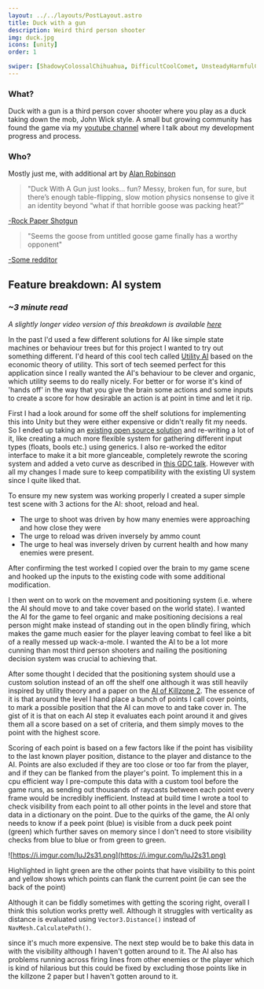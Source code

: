 ```yaml
---
layout: ../../layouts/PostLayout.astro
title: Duck with a gun
description: Weird third person shooter
img: duck.jpg
icons: [unity]
order: 1

swiper: [ShadowyColossalChihuahua, DifficultCoolComet, UnsteadyHarmfulCrocodileskink, VelvetyGaseousAkitainu,FrailFlawedBluefintuna]
---
```



### What?

Duck with a gun is a third person cover shooter where you play as a duck taking down the mob, John Wick style. A small but growing community has found the game via my [youtube channel](https://www.youtube.com/c/dookdook/) where I talk about my development progress and process.

### Who?
Mostly just me, with additional art by [Alan Robinson](https://twitter.com/arobinsonswork)


> "Duck With A Gun just looks… fun? Messy, broken fun, for sure, but there’s enough table-flipping, slow motion physics nonsense to give it an identity beyond “what if that horrible goose was packing heat?”

[-Rock Paper Shotgun](https://www.rockpapershotgun.com/2020/02/16/screenshot-saturday-sundays-letting-the-sun-set-on-windmills-androids-and-dusty-old-towers/)

>"Seems the goose from untitled goose game finally has a worthy opponent"

[-Some redditor](https://www.reddit.com/r/IndieGaming/comments/ha49ym/never_bring_a_sword_to_a_gun_fight_unless_youre_a/fv0q4aa)

## Feature breakdown: AI system

### *~3 minute read*

*A slightly longer video version of this breakdown is available [here](https://www.youtube.com/watch?v=b71GusLd4M8&t=6s)*

In the past I'd used a few different solutions for AI like simple state machines or behaviour trees but for this project I wanted to try out something different. I'd heard of this cool tech called [Utility AI](https://en.wikipedia.org/wiki/Utility_system) based on the economic theory of utility. This sort of tech seemed perfect for this application since I really wanted the AI's behaviour to be clever and organic, which utility seems to do really nicely. For better or for worse it's kind of 'hands off' in the way that you give the brain some actions and some inputs to create a score for how desirable an action is at point in time and let it rip. 

First I had a look around for some off the shelf solutions for implementing this into Unity but they were either expensive or didn't really fit my needs. So I ended up taking an [existing open source solution](https://github.com/Bartvanderkruys/utility-ai) and re-writing a lot of it, like creating a much more flexible system for gathering different input types (floats, bools etc.) using generics. I also re-worked the editor interface to make it a bit more glanceable, completely rewrote the scoring system and added a veto curve as described in [this GDC talk](https://www.gdcvault.com/play/1012410/Improving-AI-Decision-Modeling-Through). However with all my changes I made sure to keep compatibility with the existing UI system since I quite liked that.

To ensure my new system was working properly I created a super simple test scene with 3 actions for the AI: shoot, reload and heal. 

- The urge to shoot was driven by how many enemies were approaching and how close they were
- The urge to reload was driven inversely by ammo count
- The urge to heal was inversely driven by current health and how many enemies were present.

<Gfycat id="DigitalHandyFattaileddunnart"/>

After confirming the test worked I copied over the brain to my game scene and hooked up the inputs to the existing code with some additional modification. 

I then went on to work on the movement and positioning system (i.e. where the AI should move to and take cover based on the world state). I wanted the AI for the game to feel organic and make positioning decisions a real person might make instead of standing out in the open blindly firing, which makes the game much easier for the player leaving combat to feel like a bit of a really messed up wack-a-mole. I wanted the AI to be a lot more cunning than most third person shooters and nailing the positioning decision system was crucial to achieving that. 

After some thought I decided that the positioning system should use a custom solution instead of an off the shelf one although it was still heavily inspired by utility theory and a paper on the [AI of Killzone 2](https://www.cgf-ai.com/docs/straatman_remco_killzone_ai.pdf). The essence of it is that around the level I hand place a bunch of points I call cover points, to mark a possible position that the AI can move to and take cover in. The gist of it is that on each AI step it evaluates each point around it and gives them all a score based on a set of criteria, and them simply moves to the point with the highest score.

Scoring of each point is based on a few factors like if the point has visibility to the last known player position, distance to the player and distance to the AI. Points are also excluded if they are too close or too far from the player, and if they can be flanked from the player's point. To implement this in a cpu efficient way I pre-compute this data with a custom tool before the game runs, as sending out thousands of raycasts between each point every frame would be incredibly inefficient. Instead at build time I wrote a tool to check visibility from each point to all other points in the level and store that data in a dictionary on the point. Due to the quirks of the game, the AI only needs to know if a peek point (blue) is visible from a duck peek point (green) which further saves on memory since I don't need to store visibility checks from blue to blue or from green to green. 

![https://i.imgur.com/IuJ2s31.png](https://i.imgur.com/IuJ2s31.png)

Highlighted in light green are the other points that have visibility to this point and yellow shows which points can flank the current point (ie can see the back of the point)

Although it can be fiddly sometimes with getting the scoring right, overall I think this solution works pretty well. Although it struggles with verticality as distance is evaluated using  `Vector3.Distance()` instead of `NavMesh.CalculatePath()`.

since it's much more expensive. The next step would be to bake this data in with the visibility although I haven't gotten around to it. The AI also has problems running across firing lines from other enemies or the player which is kind of hilarious but this could be fixed by excluding those points like in the killzone 2 paper but I haven't gotten around to it. 

<Gfycat id="velvetygaseousakitainu"/>